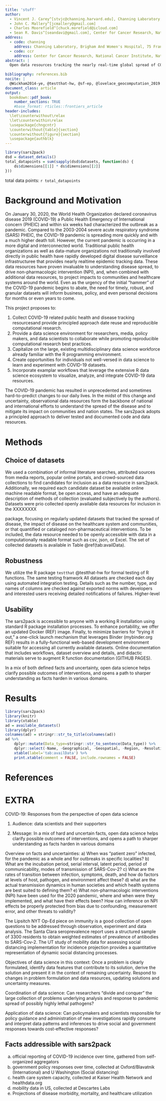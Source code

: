 ```yaml
---
title: 'stuff'
author:
  - Vincent J. Carey^[stvjc@channing.harvard.edu], Channing Laboratory, Brigham And Women's Hospital, Boston, MA
  - John C. Mallery^[jcmallery@gmail.com]
  - Charles Moorefield^[chuck.morefield@icloud.com] 
  - Sean R. Davis^[seandavi@gmail.com], Center for Cancer Research, National Cancer Institute, National Institutes of Health, Bethesda, MD
address:
  - code: channing
    address: Channing Laboratory, Brigham And Women's Hospital, 75 Francis St, Boston, MA 02115
  - code: ccr
    address: Center for Cancer Research, National Cancer Institute, National Institutes of Health, 37 Convent Drive, Bldg 37, Room 6138, Bethesda, MD 20891
abstract: |
  Open data resources tracking the nearly real-time global spread of COVID-19 pandemic have become the cornerstone of local, national, and international interventions to mitigate public health impacts. Here, we present sars2pack, a principled, open development, open source software package for accessing high-value COVID-19 related data sources in familiar tidy data form from within the R statistical environment. We foresee continued importance for fit-for-use COVID-19 data resources enhance data-driven decisions across multiple domains. 
 
bibliography: references.bib
nocite: | 
  @Wickham2014-ye, @testthat-hw, @sf-ep, @lovelace_geocomputation_2019
document_class: article
output:
  bookdown::pdf_book:
    number_sections: TRUE
    #base_format: rticles::frontiers_article
header-includes:
  \let\counterwithout\relax
  \let\counterwithin\relax
  \usepackage{chngcntr}
  \counterwithout{table}{section}
  \counterwithout{figure}{section}
  \usepackage{authblk}
---
```


```r
library(sars2pack)
dsd = dataset_details()
total_datapoints = sum(sapply(dsd$datasets, function(ds) {
    ds$dimensions[[1]] * ds$dimensions[[2]]
}))
```

total data points: `r total_datapoints`

# Background and Motivation

On January 30, 2020, the World Health Organization declared
coronavirus disease 2019 (COVID-19) a Public Health Emergency of
International concern (PHEIC) and within six weeks had characterized
the outbreak as a pandemic. Compared to the 2003-2004 severe acute
respiratory syndrome (SARS) PHEIC, the COVID-19 pandemic is spreading
more quickly and with a much higher death toll. However, the current
pandemic is occurring in a more digital and interconnected world.
Traditional public health organizations as well as data-mature
organizations not traditionally involved directly in public health
have rapidly developed digital disease surveillance infrastructuree
that provides nearly realtime epidemic tracking data. These data
resources have proven invaluable to understanding disease spread, to
drive non-pharmacologic intervention (NPI), and, when combined with
additional data resources, to project impacts to communities and
healthcare systems around the world. Even as the urgency of the
initial "hammer" of the COVID-19 pandemic begins to abate, the need
for timely, robust, and granular datasets will inform business,
policy, and even personal decisions for months or even years to
come.

This project proposes to:

1. Collect COVID-19 related public health and disease tracking
   resourcesand provide principled approach date reuse and
   reproducible computational research.
2. Provide a data science environment for researchers, media, policy
   makers, and data scientists to collaborate while promoting
   reproducible computational research best practices.
3. Capitalize on the large, existing multidisciplinary data science
   workforce already familiar with the R programming environment.
4. Create opportunities for individuals not well-versed in data
   science to learn and experiment with COVID-19 datasets.
5. Incorporate examplar workflows that leverage the extensive R data
   science ecosystem to visualize, analyze, and integrate COVID-19
   data resources. 

The COVID-19 pandemic has resulted in unprecedented and sometimes
hard-to-predict changes to our daily lives. In the midst of this
change and uncertainty, observational data resources form the backbone
of national and international efforts to understand the spread of the
disease and to mitigate its impact on communities and nation states.
The sars2pack adopts a principled approach to deliver tested and
documented code and data resources.

# Methods

## Choice of datasets

We used a combination of informal literature searches, attributed sources from media reports, popular online portals, and crowd-sourced data collections to find candidates for inclusion as a data resource in sars2pack. Additionally, we required each candidate dataset be available online machine readable format, be open access, and have an adequate description of methods of collection (evaluated subjectively by the authors). Datasets were prio collected openly available data resources for inclusion in the XXXXXXXX

package, focusing on regularly updated datasets that tracked the
spread of disease, the impact of disease on the healthcare system and
communities, or that quantified or cataloged non-pharmaceutical
interventions. To be included, the data resource needed to be openly
accessible with data in a computationally readable format such as csv,
json, or Excel. The set of collected datasets is available in Table \@ref(tab:availData).

## Robustness

We utilize the R package `testthat` @testthat-hw for formal testing of R functions. The same testing framwork   All
datasets are checked each day using automated integration
testing. Details such as the number, type, and names of columns are
checked against exported norms with developers and interested users
receiving detailed notifications of failures. Higher-level

## Usability

The sars2pack is accessible to anyone with a working R installation
using standard R package installation processes. To enhance
portability, we offer an updated Docker (REF) image. Finally, to
minimize barriers for “trying it out,” a one-click launch mechanism
that leverages Binder (mybinder.org REF) results in a fully-functional
web-based development environment suitable for accessing all currently
available datasets. Online documentation that includes workflows,
dataset overview and details, and didactic materials serve to augment
R function documentation (GITHUB PAGES).

In a mix of both defined facts and uncertainty, open data science
helps clarify possible outcomes of interventions, and opens a path to
sharper understanding as facts harden in various domains.

# Results

```r
library(sars2pack)
library(knitr)
library(xtable)
ad = available_datasets()
library(dplyr)
colnames(ad) = stringr::str_to_title(colnames(ad))
ad %>%
    dplyr::mutate(Data_type=stringr::str_to_sentence(Data_type)) %>%
    dplyr::select(-Name, -Geographical, -Geospatial, -Region, -Resolution) %>%
    xtable(label='tab:availData') %>%
    print.xtable(comment = FALSE, include.rownames = FALSE)
```

# References {#references .unnumbered}

# EXTRA

COVID-19: Responses from the perspective of open data science

1) Audience: data scientists and their supporters

2) Message: In a mix of hard and uncertain facts, open data science helps clarify possible outcomes of interventions, and opens a path to sharper understanding as facts harden in various domains

Overview on facts and uncertainties: a) When was "patient zero" infected, for the pandemic as a whole and for outbreaks in specific localities?  b) What are the incubation period, serial interval, latent period, period of communicability, modes of transmission of SARS-Cov-2? c) What are the rates of transition between infection, symptoms, death, and how do factors at levels of host, pathogen, and environment affect these? d) what are the actual transmission dynamics in human societies and which health systems are best suited to defining them?  e) What non-pharmacologic interventions (NPI) have been used for the 2020 pandemic, where and when were they implemented, and what have their effects been?  How can inference on NPI effects be properly protected from bias due to confounding, measurement error, and other threats to validity?  

The Lipsitch NYT Op-Ed piece on immunity is a good collection of open questions to be addressed through observation, experiment and data analysis.  The Santa Clara seroprevalence report uses a structured sample of 3300 residents to obtain weighted estimates of prevalence of antibodies to SARS-Cov-2.  The UT study of mobility data for assessing social distancing implementation for incidence projection provides a quantitative representation of dynamic social distancing processes.

Objectives of data science in this context: Once a problem is clearly formulated, identify data features that contribute to its solution, derive the solution and present it in the context of remaining uncertainty.  Respond to changes in problem formulation and data resources, updating solutions and uncertainty measures.

Coordination of data science: Can researchers "divide and conquer" the large collection of problems underlying analysis and response to pandemic spread of possibly highly lethal pathogens?

Application of data science: Can policymakers and scientists responsible for policy guidance and administration of new investigations rapidly consume and interpret data patterns and inferences to drive social and government responses towards cost-effective responses?

## Facts addressible with sars2pack

a) official reporting of COVID-19 incidence over time, gathered from self-organized aggregators
b) government policy responses over time, collected at Oxford/Blavatnik (International) and U Washington (Social distancing)
c) health care system capacity, collected at Kaiser Health Network and healthdata.org
d) mobility data in US, collected at Descartes Labs
e) Projections of disease morbidity, mortality, and healthcare utilization


